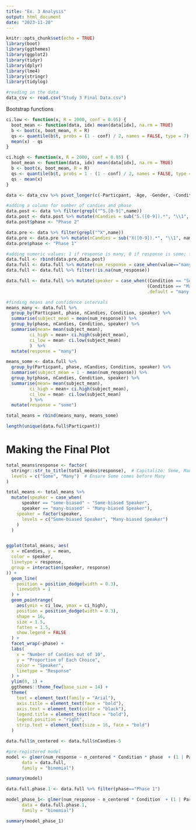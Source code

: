 ```yaml
---
title: "Ex. 3 Analysis"
output: html_document
date: "2023-11-20"
---
```


```r
knitr::opts_chunk$set(echo = TRUE)
library(boot)
library(ggthemes)
library(ggplot2)
library(tidyr)
library(dplyr)
library(lme4)
library(stringr)
library(tidylog)
```

```r
#reading in the data
data_csv <- read.csv("Study 3 Final Data.csv")

```

Bootstrap functions
```r
ci.low <- function(x, R = 2000, conf = 0.95) {
  boot_mean <- function(data, idx) mean(data[idx], na.rm = TRUE)
  b <- boot(x, boot_mean, R = R)
  qs <- quantile(b$t, probs = (1 - conf) / 2, names = FALSE, type = 7)
  mean(x) - qs
}

ci.high <- function(x, R = 2000, conf = 0.95) {
  boot_mean <- function(data, idx) mean(data[idx], na.rm = TRUE)
  b <- boot(x, boot_mean, R = R)
  qs <- quantile(b$t, probs = 1 - (1 - conf) / 2, names = FALSE, type = 7)
  qs - mean(x)
}
```

```r
data <- data_csv %>% pivot_longer(c(-Particpant, -Age, -Gender, -Condition))

#adding a column for number of candies and phase
data.post <- data %>% filter(grepl("^S.[0-9]",name))
data.post <- data.post %>% mutate(nCandies = sub("S.([0-9]).*", "\\1", name, perl = TRUE)) %>% mutate(nCandies=as.numeric(nCandies))
data.post$phase <- "Phase 2"

data.pre <- data %>% filter(grepl("^X",name))
data.pre <- data.pre %>% mutate(nCandies = sub("X([0-9]).*", "\\1", name, perl = TRUE)) %>% mutate(nCandies=as.numeric(nCandies))
data.pre$phase <- "Phase 1"

#adding numeric values: 1 if response is many, 0 if response is some; filter out any other response
data.full <- rbind(data.pre,data.post)
data.full <- data.full %>% mutate(num_response = case_when(value=="many"~1, value == "some"~0))
data.full <- data.full %>% filter(!is.na(num_response))

data.full <- data.full %>% mutate(speaker = case_when((Condition == "Some-First" & phase == "Phase 1") ~ "some-biased",
                                                      (Condition == "Many-First" & phase == "Phase 2") ~ "some-biased",
                                                      .default = "many-biased"))

#finding means and confidence intervals
means_many <- data.full %>%
  group_by(Particpant, phase, nCandies, Condition, speaker) %>% 
  summarise(subject_mean = mean(num_response)) %>%
  group_by(phase, nCandies, Condition, speaker) %>%
  summarise(mean= mean(subject_mean),
         ci_high = mean+ ci.high(subject_mean), 
         ci_low = mean- ci.low(subject_mean)
         )  %>% 
  mutate(response = "many")

means_some <- data.full %>%
  group_by(Particpant, phase, nCandies, Condition, speaker) %>% 
  summarise(subject_mean = 1 - mean(num_response)) %>%
  group_by(phase, nCandies, Condition, speaker) %>%
  summarise(mean= mean(subject_mean),
         ci_high = mean+ ci.high(subject_mean), 
         ci_low = mean- ci.low(subject_mean)
         ) %>% 
  mutate(response = "some")

total_means = rbind(means_many, means_some)

length(unique(data.full$Particpant))
```

# Making the Final Plot
```r
total_means$response <- factor(
  stringr::str_to_title(total_means$response),  # Capitalize: Some, Many
  levels = c("Some", "Many")  # Ensure Some comes before Many
)

total_means <- total_means %>%
  mutate(speaker = case_when(
      speaker == "some-biased" ~ "Some-biased Speaker",
      speaker == "many-biased" ~ "Many-biased Speaker"),
    speaker = factor(speaker,
      levels = c("Some-biased Speaker", "Many-biased Speaker")
    )
  )


ggplot(total_means, aes(
  x = nCandies, y = mean,
  color = speaker,
  linetype = response,
  group = interaction(speaker, response)
)) +
  geom_line(
    position = position_dodge(width = 0.3),
    linewidth = 1
  ) +
  geom_pointrange(
    aes(ymin = ci_low, ymax = ci_high),
    position = position_dodge(width = 0.3),
    shape = 16,
    size = 1.5,
    fatten = 1.5,
    show.legend = FALSE  
  ) +
  facet_wrap(~phase) +
  labs(
    x = "Number of Candies out of 10",
    y = "Proportion of Each Choice",
    color = "Speaker",
    linetype = "Response"
  ) +
  ylim(0, 1) +
  ggthemes::theme_few(base_size = 14) +
  theme(
    text = element_text(family = "Arial"),
    axis.title = element_text(face = "bold"),
    axis.text = element_text(color = "black"),
    legend.title = element_text(face = "bold"),
    legend.position = "right",
    strip.text = element_text(size = 16, face = "bold")
  )
```



```r
data.full$n_centered <- data.full$nCandies-5

#pre-registered model
model <- glmer(num_response ~ n_centered * Condition * phase  + (1 | Particpant), 
      data = data.full, 
      family = "binomial")

summary(model)
```
```r
data.full.phase.1 <- data.full %>% filter(phase=="Phase 1")

model_phase_1<- glmer(num_response ~ n_centered * Condition  + (1 | Particpant), 
      data = data.full.phase.1, 
      family = "binomial")

summary(model_phase_1)
```




